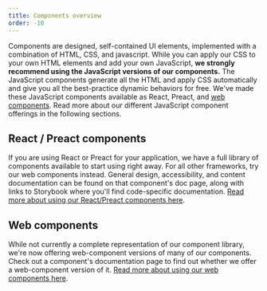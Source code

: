 ```yaml
---
title: Components overview
order: -10
---
```


Components are designed, self-contained UI elements, implemented with a combination of HTML, CSS, and javascript. While you can apply our CSS to your own HTML elements and add your own JavaScript, **we strongly recommend using the JavaScript versions of our components.** The JavaScript components generate all the HTML and apply CSS automatically and give you all the best-practice dynamic behaviors for free. We've made these JavaScript components available as React, Preact, and [web components](https://developer.mozilla.org/en-US/docs/Web/Web_Components). Read more about our different JavaScript component offerings in the following sections.

## React / Preact components

If you are using React or Preact for your application, we have a full library of components available to start using right away. For all other frameworks, try our web components instead. General design, accessibility, and content documentation can be found on that component's doc page, along with links to Storybook where you'll find code-specific documentation. [Read more about using our React/Preact components here](/getting-started/for-developers/#using-reactpreact-components).

## Web components

While not currently a complete representation of our component library, we're now offering web-component versions of many of our components. Check out a component's documentation page to find out whether we offer a web-component version of it. [Read more about using our web components here](/getting-started/for-developers/#using-web-components).